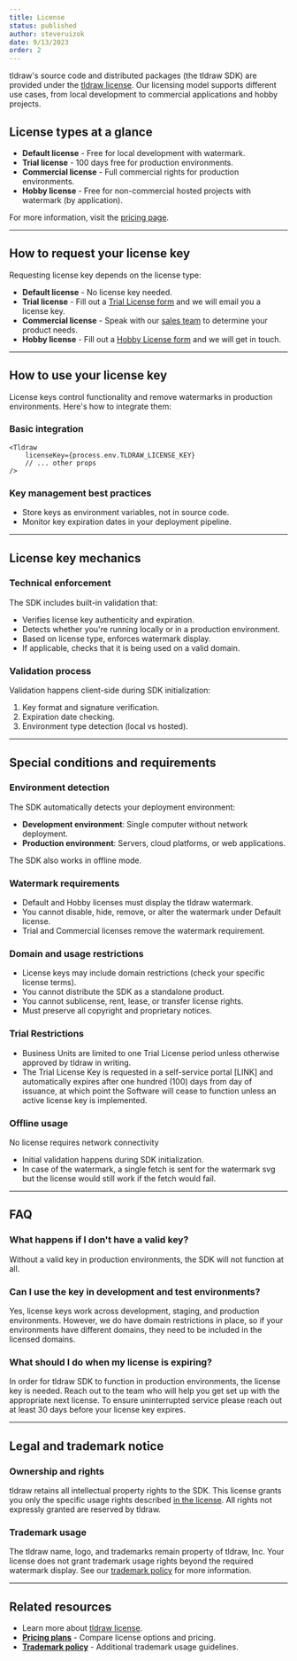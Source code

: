 ```yaml
---
title: License
status: published
author: steveruizok
date: 9/13/2023
order: 2
---
```


tldraw's source code and distributed packages (the tldraw SDK) are provided under the [tldraw license](/legal/tldraw-license). Our licensing model supports different use cases, from local development to commercial applications and hobby projects.

## License types at a glance

- **Default license** - Free for local development with watermark.
- **Trial license** - 100 days free for production environments.
- **Commercial license** - Full commercial rights for production environments.
- **Hobby license** - Free for non-commercial hosted projects with watermark (by application).

For more information, visit the [pricing page](/pricing).

---

## How to request your license key

Requesting license key depends on the license type:

- **Default license** - No license key needed.
- **Trial license** - Fill out a [Trial License form](/get-a-license/trial) and we will email you a license key.
- **Commercial license** - Speak with our [sales team](/get-a-license/plans) to determine your product needs.
- **Hobby license** - Fill out a [Hobby License form](/get-a-license/hobby) and we will get in touch.

---

## How to use your license key

License keys control functionality and remove watermarks in production environments. Here's how to integrate them:

### Basic integration

```tsx
<Tldraw
	licenseKey={process.env.TLDRAW_LICENSE_KEY}
	// ... other props
/>
```

### Key management best practices

- Store keys as environment variables, not in source code.
- Monitor key expiration dates in your deployment pipeline.

---

## License key mechanics

### Technical enforcement

The SDK includes built-in validation that:

- Verifies license key authenticity and expiration.
- Detects whether you're running locally or in a production environment.
- Based on license type, enforces watermark display.
- If applicable, checks that it is being used on a valid domain.

### Validation process

Validation happens client-side during SDK initialization:

1. Key format and signature verification.
2. Expiration date checking.
3. Environment type detection (local vs hosted).

---

## Special conditions and requirements

### Environment detection

The SDK automatically detects your deployment environment:

- **Development environment**: Single computer without network deployment.
- **Production environment**: Servers, cloud platforms, or web applications.

The SDK also works in offline mode.

### Watermark requirements

- Default and Hobby licenses must display the tldraw watermark.
- You cannot disable, hide, remove, or alter the watermark under Default license.
- Trial and Commercial licenses remove the watermark requirement.

### Domain and usage restrictions

- License keys may include domain restrictions (check your specific license terms).
- You cannot distribute the SDK as a standalone product.
- You cannot sublicense, rent, lease, or transfer license rights.
- Must preserve all copyright and proprietary notices.

### Trial Restrictions

- Business Units are limited to one Trial License period unless otherwise approved by tldraw in writing.
- The Trial License Key is requested in a self-service portal [LINK] and automatically expires after one hundred (100) days from day of issuance, at which point the Software will cease to function unless an active license key is implemented.

### Offline usage

No license requires network connectivity

- Initial validation happens during SDK initialization.
- In case of the watermark, a single fetch is sent for the watermark svg but the license would still work if the fetch would fail.

---

## FAQ

### What happens if I don't have a valid key?

Without a valid key in production environments, the SDK will not function at all.

### Can I use the key in development and test environments?

Yes, license keys work across development, staging, and production environments. However, we do have domain restrictions in place, so if your environments have different domains, they need to be included in the licensed domains.

### What should I do when my license is expiring?

In order for tldraw SDK to function in production environments, the license key is needed. Reach out to the team who will help you get set up with the appropriate next license. To ensure uninterrupted service please reach out at least 30 days before your license key expires.

---

## Legal and trademark notice

### Ownership and rights

tldraw retains all intellectual property rights to the SDK. This license grants you only the specific usage rights described [in the license](/legal/tldraw-license). All rights not expressly granted are reserved by tldraw.

### Trademark usage

The tldraw name, logo, and trademarks remain property of tldraw, Inc. Your license does not grant trademark usage rights beyond the required watermark display. See our [trademark policy](https://github.com/tldraw/tldraw/blob/main/TRADEMARKS.md) for more information.

---

## Related resources

- Learn more about [tldraw license](/legal/tldraw-license).
- [**Pricing plans**](/pricing) - Compare license options and pricing.
- [**Trademark policy**](https://github.com/tldraw/tldraw/blob/main/TRADEMARKS.md) - Additional trademark usage guidelines.
